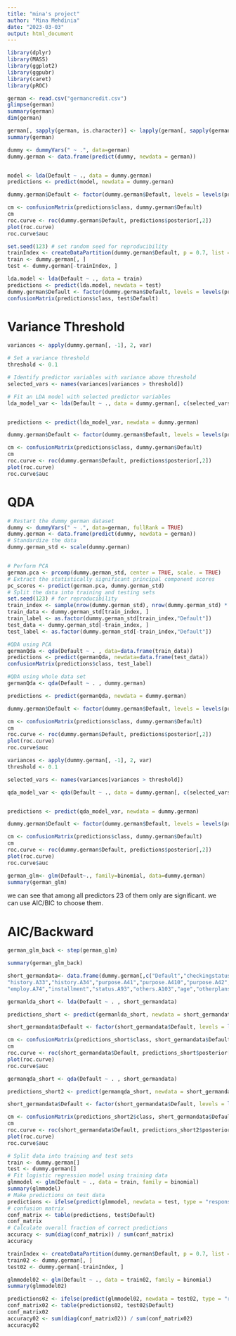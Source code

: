 ```yaml
---
title: "mina's project"
author: "Mina Mehdinia"
date: "2023-03-03"
output: html_document
---
```


```r
library(dplyr)
library(MASS)
library(ggplot2)
library(ggpubr)
library(caret)
library(pROC)
```

```r
german <- read.csv("germancredit.csv")
glimpse(german)
summary(german)
dim(german)

german[, sapply(german, is.character)] <- lapply(german[, sapply(german, is.character)], as.factor)
summary(german)

```

```r

dummy <- dummyVars(" ~ .", data=german)
dummy.german <- data.frame(predict(dummy, newdata = german)) 


model <- lda(Default ~ ., data = dummy.german)
predictions <- predict(model, newdata = dummy.german)

dummy.german$Default <- factor(dummy.german$Default, levels = levels(predictions$class))

cm <- confusionMatrix(predictions$class, dummy.german$Default)
cm
roc.curve <- roc(dummy.german$Default, predictions$posterior[,2])
plot(roc.curve)
roc.curve$auc

```

```r

set.seed(123) # set random seed for reproducibility
trainIndex <- createDataPartition(dummy.german$Default, p = 0.7, list = FALSE)
train <- dummy.german[, ]
test <- dummy.german[-trainIndex, ]

lda.model <- lda(Default ~ ., data = train)
predictions <- predict(lda.model, newdata = test)
dummy.german$Default <- factor(dummy.german$Default, levels = levels(predictions$class))
confusionMatrix(predictions$class, test$Default)

```
# Variance Threshold

```r
variances <- apply(dummy.german[, -1], 2, var)

# Set a variance threshold
threshold <- 0.1

# Identify predictor variables with variance above threshold
selected_vars <- names(variances[variances > threshold])

# Fit an LDA model with selected predictor variables
lda_model_var <- lda(Default ~ ., data = dummy.german[, c(selected_vars, "Default")])


predictions <- predict(lda_model_var, newdata = dummy.german)

dummy.german$Default <- factor(dummy.german$Default, levels = levels(predictions$class))

cm <- confusionMatrix(predictions$class, dummy.german$Default)
cm
roc.curve <- roc(dummy.german$Default, predictions$posterior[,2])
plot(roc.curve)
roc.curve$auc

```
# QDA

```r
# Restart the dummy german dataset
dummy <- dummyVars(" ~ .", data=german, fullRank = TRUE)
dummy.german <- data.frame(predict(dummy, newdata = german)) 
# Standardize the data
dummy.german_std <- scale(dummy.german)


# Perform PCA
german.pca <- prcomp(dummy.german_std, center = TRUE, scale. = TRUE)
# Extract the statistically significant principal component scores
pc_scores <- predict(german.pca, dummy.german_std)
# Split the data into training and testing sets
set.seed(123) # for reproducibility
train_index <- sample(nrow(dummy.german_std), nrow(dummy.german_std) * 0.7) # 70% for training
train_data <- dummy.german_std[train_index, ]
train_label <- as.factor(dummy.german_std[train_index,"Default"])
test_data <- dummy.german_std[-train_index, ]
test_label <- as.factor(dummy.german_std[-train_index,"Default"])

#QDA using PCA
germanQda <- qda(Default ~ . , data=data.frame(train_data))
predictions <- predict(germanQda, newdata=data.frame(test_data))
confusionMatrix(predictions$class, test_label)
```

```r
#QDA using whole data set
germanQda <- qda(Default ~ . , dummy.german)

predictions <- predict(germanQda, newdata = dummy.german)

dummy.german$Default <- factor(dummy.german$Default, levels = levels(predictions$class))

cm <- confusionMatrix(predictions$class, dummy.german$Default)
cm
roc.curve <- roc(dummy.german$Default, predictions$posterior[,2])
plot(roc.curve)
roc.curve$auc

```


```r

variances <- apply(dummy.german[, -1], 2, var)
threshold <- 0.1

selected_vars <- names(variances[variances > threshold])

qda_model_var <- qda(Default ~ ., data = dummy.german[, c(selected_vars, "Default")])


predictions <- predict(qda_model_var, newdata = dummy.german)

dummy.german$Default <- factor(dummy.german$Default, levels = levels(predictions$class))

cm <- confusionMatrix(predictions$class, dummy.german$Default)
cm
roc.curve <- roc(dummy.german$Default, predictions$posterior[,2])
plot(roc.curve)
roc.curve$auc
```




```r
german_glm<- glm(Default~., family=binomial, data=dummy.german)
summary(german_glm)
```
we can see that among all predictors 23 of them only are significant. we can use AIC/BIC to choose them. 

# AIC/Backward
```r
german_glm_back <- step(german_glm)
```

```r
summary(german_glm_back)
```
```r
short_germandata<- data.frame(dummy.german[,c("Default","checkingstatus1.A12","checkingstatus1.A13","checkingstatus1.A14","duration","history.A32",
"history.A33","history.A34","purpose.A41","purpose.A410","purpose.A42","purpose.A43","purpose.A48","purpose.A49","amount","savings.A64","savings.A65",
"employ.A74","installment","status.A93","others.A103","age","otherplans.A143","housing.A152","foreign.A202")])

germanlda_short <- lda(Default ~ . , short_germandata)

predictions_short <- predict(germanlda_short, newdata = short_germandata)

short_germandata$Default <- factor(short_germandata$Default, levels = levels(predictions_short$class))

cm <- confusionMatrix(predictions_short$class, short_germandata$Default)
cm
roc.curve <- roc(short_germandata$Default, predictions_short$posterior[,2])
plot(roc.curve)
roc.curve$auc
```
```r
germanqda_short <- qda(Default ~ . , short_germandata)

predictions_short2 <- predict(germanqda_short, newdata = short_germandata)

short_germandata$Default <- factor(short_germandata$Default, levels = levels(predictions_short2$class))

cm <- confusionMatrix(predictions_short2$class, short_germandata$Default)
cm
roc.curve <- roc(short_germandata$Default, predictions_short2$posterior[,2])
plot(roc.curve)
roc.curve$auc
```
```r
# Split data into training and test sets
train <- dummy.german[]
test <- dummy.german[]
# Fit logistic regression model using training data
glmmodel <- glm(Default ~ ., data = train, family = binomial)
summary(glmmodel)
# Make predictions on test data
predictions <- ifelse(predict(glmmodel, newdata = test, type = "response") > 0.5, "Up", "Down")
# confusion matrix
conf_matrix <- table(predictions, test$Default)
conf_matrix
# Calculate overall fraction of correct predictions
accuracy <- sum(diag(conf_matrix)) / sum(conf_matrix)
accuracy


```

```r
trainIndex <- createDataPartition(dummy.german$Default, p = 0.7, list = FALSE)
train02 <- dummy.german[, ]
test02 <- dummy.german[-trainIndex, ]

glmmodel02 <- glm(Default ~ ., data = train02, family = binomial)
summary(glmmodel02)

predictions02 <- ifelse(predict(glmmodel02, newdata = test02, type = "response") > 0.5, "Up", "Down")
conf_matrix02 <- table(predictions02, test02$Default)
conf_matrix02
accuracy02 <- sum(diag(conf_matrix02)) / sum(conf_matrix02)
accuracy02

```

